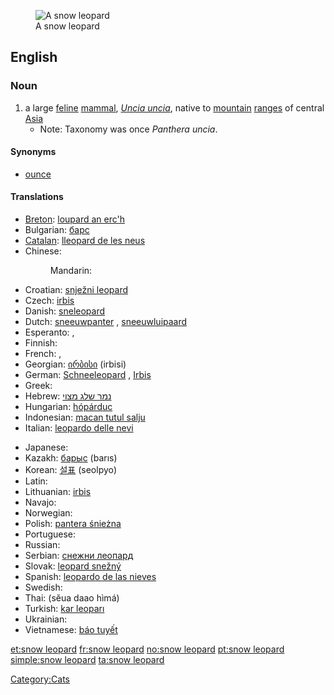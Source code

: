 [[Image:Lightmatter snowleopard.jpg|thumb|A snow leopard]]
==English==

===Noun===
{{wikipedia}}
{{en-noun|sg=[[snow]] [[leopard]]}}

# a large [[feline]] [[mammal]], ''[[Uncia uncia]]'', native to [[mountain]] [[range]]s of central [[Asia]]
#* Note: Taxonomy was once ''Panthera uncia''.

====Synonyms====
* [[ounce]]

====Translations====
{{trans-top|a large feline mammal, Uncia uncia}}
* [[Breton]]: [[loupard an erc'h]]
* Bulgarian: [[барс]] {{m}}
* [[Catalan]]: [[lleopard de les neus]] {{m}}
* Chinese:
*: Mandarin: {{t-|cmn|雪豹|tr=xuěbào|sc=Hani}}
* Croatian: [[snježni leopard]] {{m}}
* Czech: [[irbis]] {{m}}
* Danish: [[sneleopard]]
* Dutch: [[sneeuwpanter]] {{m}}, [[sneeuwluipaard]] {{m}}
* Esperanto: {{t|eo|uncio|xs=Esperanto}}, {{t|eo|neĝleopardo|xs=Esperanto}}
* Finnish: {{t-|fi|lumileopardi}}
* French: {{t+|fr|léopard des neiges|m}}, {{t+|fr|once|f}}
* Georgian: [[ირბისი]] (irbisi)
* German: [[Schneeleopard]] {{m}}, [[Irbis]] {{m}}
* Greek: {{t|el|ίρβις|f|tr=írvis}}
* Hebrew: [[נמר שלג מצוי]] {{m}}
* Hungarian: [[hópárduc]]
* Indonesian: [[macan tutul salju]]
* Italian: [[leopardo delle nevi]] {{m}}
{{trans-mid}}
* Japanese: {{t-|ja|ユキヒョウ|tr=yukihyō}}
* Kazakh: [[барыс]] (barıs)
* Korean: [[설표]] (seolpyo)
* Latin: {{t-|la|uncia|f}}
* Lithuanian: [[irbis]]
* Navajo: {{tø|nv|náshdóíłgaii łikizhígíí}}
* Norwegian: {{t+|no|snøleopard}}
* Polish: [[pantera śnieżna]] {{f}}
* Portuguese: {{t+|pt|leopardo-das-neves|m}}
* Russian: {{t+|ru|ирбис|m|tr=írbis}}
* Serbian: [[снежни леопард]] {{m}}
* Slovak: [[leopard snežný]] {{m}}
* Spanish: [[leopardo de las nieves]] {{m}}
* Swedish: {{t|sv|snöleopard|c}}
* Thai: {{Thai|[[เสือดาวหิมะ]]}} (sĕua daao hìmá)
* Turkish: [[kar leoparı]]
* Ukrainian: {{t+|uk|барс|m|xs=Ukrainian}}
* Vietnamese: [[báo tuyết]]
{{trans-bottom}}

[[Category:Cats]]

[[et:snow leopard]]
[[fr:snow leopard]]
[[no:snow leopard]]
[[pt:snow leopard]]
[[simple:snow leopard]]
[[ta:snow leopard]]